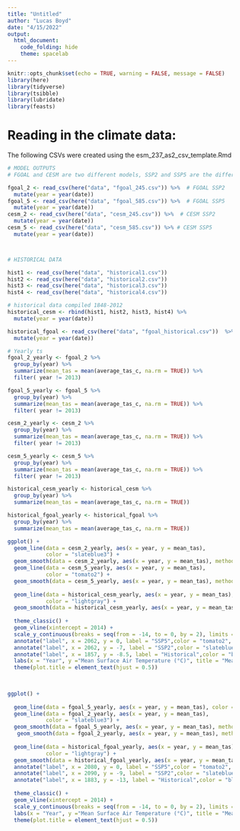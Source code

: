 ```yaml
---
title: "Untitled"
author: "Lucas Boyd"
date: "4/15/2022"
output: 
  html_document:
    code_folding: hide
    theme: spacelab
---
```


```r
knitr::opts_chunk$set(echo = TRUE, warning = FALSE, message = FALSE)
library(here)
library(tidyverse)
library(tsibble)
library(lubridate)
library(feasts)
```

# Reading in the climate data:

The following CSVs were created using the esm_237_as2_csv_template.Rmd

```r
# MODEL OUTPUTS
# FGOAL and CESM are two different models, SSP2 and SSP5 are the different scenarios

fgoal_2 <- read_csv(here("data", "fgoal_245.csv")) %>%  # FGOAL SSP2
  mutate(year = year(date))
fgoal_5 <- read_csv(here("data", "fgoal_585.csv")) %>%  # FGOAL SSP5 
  mutate(year = year(date)) 
cesm_2 <- read_csv(here("data", "cesm_245.csv")) %>%  # CESM SSP2
  mutate(year = year(date))
cesm_5 <- read_csv(here("data", "cesm_585.csv")) %>% # CESM SSP5
  mutate(year = year(date))



# HISTORICAL DATA

hist1 <- read_csv(here("data", "historical1.csv"))
hist2 <- read_csv(here("data", "historical2.csv"))
hist3 <- read_csv(here("data", "historical3.csv"))
hist4 <- read_csv(here("data", "historical4.csv"))

# historical data compiled 1848-2012
historical_cesm <- rbind(hist1, hist2, hist3, hist4) %>% 
  mutate(year = year(date))  

historical_fgoal <- read_csv(here("data", "fgoal_historical.csv"))  %>%  
  mutate(year = year(date))

```


```r
# Yearly ts
fgoal_2_yearly <- fgoal_2 %>% 
  group_by(year) %>% 
  summarize(mean_tas = mean(average_tas_c, na.rm = TRUE)) %>% 
  filter( year != 2013) 

fgoal_5_yearly <- fgoal_5 %>% 
  group_by(year) %>% 
  summarize(mean_tas = mean(average_tas_c, na.rm = TRUE)) %>% 
  filter( year != 2013) 

cesm_2_yearly <- cesm_2 %>% 
  group_by(year) %>% 
  summarize(mean_tas = mean(average_tas_c, na.rm = TRUE)) %>% 
  filter( year != 2013) 

cesm_5_yearly <- cesm_5 %>% 
  group_by(year) %>% 
  summarize(mean_tas = mean(average_tas_c, na.rm = TRUE)) %>% 
  filter( year != 2013) 

historical_cesm_yearly <- historical_cesm %>% 
  group_by(year) %>% 
  summarize(mean_tas = mean(average_tas_c, na.rm = TRUE)) 

historical_fgoal_yearly <- historical_fgoal %>% 
  group_by(year) %>% 
  summarize(mean_tas = mean(average_tas_c, na.rm = TRUE))


```


```r
ggplot() +
  geom_line(data = cesm_2_yearly, aes(x = year, y = mean_tas),
            color = "slateblue3") +
  geom_smooth(data = cesm_2_yearly, aes(x = year, y = mean_tas), method = "loess", size = .5, color = "slateblue3", fill = "slateblue3") +
  geom_line(data = cesm_5_yearly, aes(x = year, y = mean_tas),
            color = "tomato2") +
  geom_smooth(data = cesm_5_yearly, aes(x = year, y = mean_tas), method = "loess", size = .5, color = "tomato2", fill = "tomato2") +
  
  geom_line(data = historical_cesm_yearly, aes(x = year, y = mean_tas),
            color = "lightgray") +
  geom_smooth(data = historical_cesm_yearly, aes(x = year, y = mean_tas), method = "loess", size = .5, color = "black") +
  
  theme_classic() +
  geom_vline(xintercept = 2014) +
  scale_y_continuous(breaks = seq(from = -14, to = 0, by = 2), limits = c(-14,0)) +
  annotate("label", x = 2062, y = 0, label = "SSP5",color = "tomato2", size = 3)  +
  annotate("label", x = 2062, y = -7, label = "SSP2",color = "slateblue3", size = 3) +
  annotate("label", x = 1857, y = -8.5, label = "Historical",color = "black", size = 3) +
  labs(x = "Year", y ="Mean Surface Air Temperature (°C)", title = "Mean Surface Air Temperature Change in Svalbard, Norway") +
  theme(plot.title = element_text(hjust = 0.5))
  
  

```

```r
ggplot() +
 
  geom_line(data = fgoal_5_yearly, aes(x = year, y = mean_tas), color = "tomato2") +
  geom_line(data = fgoal_2_yearly, aes(x = year, y = mean_tas),
            color = "slateblue3") +
  geom_smooth(data = fgoal_5_yearly, aes(x = year, y = mean_tas), method = "loess", size = .5, color = "tomato2", fill = "tomato2") +
   geom_smooth(data = fgoal_2_yearly, aes(x = year, y = mean_tas), method = "loess", size = .5, color = "slateblue3", fill = "slateblue3") +
  
  geom_line(data = historical_fgoal_yearly, aes(x = year, y = mean_tas),
            color = "lightgray") +
  geom_smooth(data = historical_fgoal_yearly, aes(x = year, y = mean_tas), method = "loess", size = .5, color = "black") +
  annotate("label", x = 2080, y = 0, label = "SSP5",color = "tomato2", size = 3)  +
  annotate("label", x = 2090, y = -9, label = "SSP2",color = "slateblue3", size = 3) +
  annotate("label", x = 1883, y = -13, label = "Historical",color = "black", size = 3) +
  
  theme_classic() +
  geom_vline(xintercept = 2014) +
  scale_y_continuous(breaks = seq(from = -14, to = 0, by = 2), limits = c(-17,0)) +
  labs(x = "Year", y ="Mean Surface Air Temperature (°C)", title = "Mean Surface Air Temperature Change in Svalbard, Norway") +
  theme(plot.title = element_text(hjust = 0.5))
```


